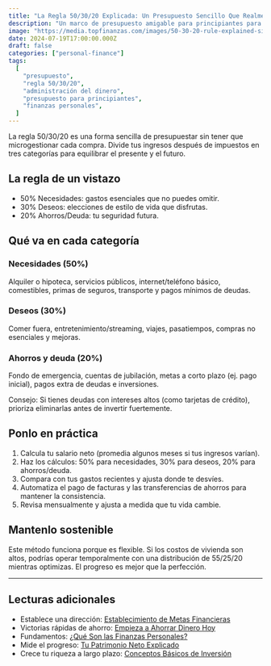 ```yaml
---
title: "La Regla 50/30/20 Explicada: Un Presupuesto Sencillo Que Realmente Funciona"
description: "Un marco de presupuesto amigable para principiantes para dividir tu salario neto en necesidades, deseos y tu yo futuro, sin necesidad de hojas de cálculo."
image: "https://media.topfinanzas.com/images/50-30-20-rule-explained-simple-budgeting-that-actually-works.webp"
date: 2024-07-19T17:00:00.000Z
draft: false
categories: ["personal-finance"]
tags:
  [
    "presupuesto",
    "regla 50/30/20",
    "administración del dinero",
    "presupuesto para principiantes",
    "finanzas personales",
  ]
---
```


La regla 50/30/20 es una forma sencilla de presupuestar sin tener que microgestionar cada compra. Divide tus ingresos después de impuestos en tres categorías para equilibrar el presente y el futuro.

## La regla de un vistazo

- 50% Necesidades: gastos esenciales que no puedes omitir.
- 30% Deseos: elecciones de estilo de vida que disfrutas.
- 20% Ahorros/Deuda: tu seguridad futura.

## Qué va en cada categoría

### Necesidades (50%)

Alquiler o hipoteca, servicios públicos, internet/teléfono básico, comestibles, primas de seguros, transporte y pagos mínimos de deudas.

### Deseos (30%)

Comer fuera, entretenimiento/streaming, viajes, pasatiempos, compras no esenciales y mejoras.

### Ahorros y deuda (20%)

Fondo de emergencia, cuentas de jubilación, metas a corto plazo (ej. pago inicial), pagos extra de deudas e inversiones.

Consejo: Si tienes deudas con intereses altos (como tarjetas de crédito), prioriza eliminarlas antes de invertir fuertemente.

## Ponlo en práctica

1. Calcula tu salario neto (promedia algunos meses si tus ingresos varían).
2. Haz los cálculos: 50% para necesidades, 30% para deseos, 20% para ahorros/deuda.
3. Compara con tus gastos recientes y ajusta donde te desvíes.
4. Automatiza el pago de facturas y las transferencias de ahorros para mantener la consistencia.
5. Revisa mensualmente y ajusta a medida que tu vida cambie.

<AdZone id="us_site_4" />

## Mantenlo sostenible

Este método funciona porque es flexible. Si los costos de vivienda son altos, podrías operar temporalmente con una distribución de 55/25/20 mientras optimizas. El progreso es mejor que la perfección.

---

## Lecturas adicionales

- Establece una dirección: [Establecimiento de Metas Financieras](/personal-finance/setting-financial-goals-a-beginners-guide-to-planning-your-future)
- Victorias rápidas de ahorro: [Empieza a Ahorrar Dinero Hoy](/personal-finance/simple-ways-to-start-saving-money-today-even-on-a-tight-budget)
- Fundamentos: [¿Qué Son las Finanzas Personales?](/personal-finance/what-is-personal-finance-and-why-does-it-matter)
- Mide el progreso: [Tu Patrimonio Neto Explicado](/personal-finance/your-net-worth-explained-what-it-is-and-how-to-calculate-it)
- Crece tu riqueza a largo plazo: [Conceptos Básicos de Inversión](/personal-finance/the-basics-of-investing-how-to-get-started-without-being-an-expert)
